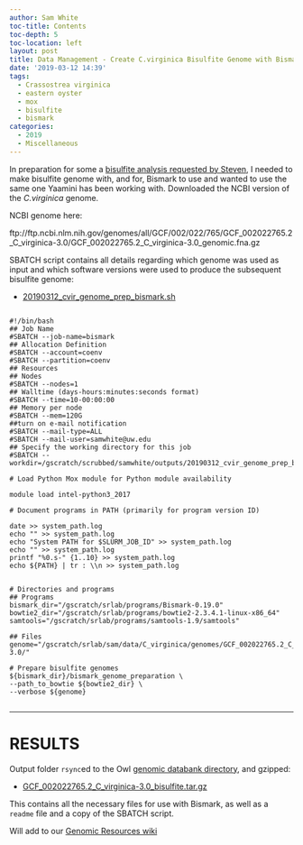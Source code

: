 ```yaml
---
author: Sam White
toc-title: Contents
toc-depth: 5
toc-location: left
layout: post
title: Data Management - Create C.virginica Bisulfite Genome with Bismark on Mox
date: '2019-03-12 14:39'
tags:
  - Crassostrea virginica
  - eastern oyster
  - mox
  - bisulfite
  - bismark
categories:
  - 2019
  - Miscellaneous
---
```

In preparation for some a [bisulfite analysis requested by Steven](https://github.com/RobertsLab/resources/issues/609), I needed to make bisulfite genome with, and for, Bismark to use and wanted to use the same one Yaamini has been working with. Downloaded the NCBI version of the _C.virginica_ genome.

NCBI genome here:

ftp://ftp.ncbi.nlm.nih.gov/genomes/all/GCF/002/022/765/GCF_002022765.2_C_virginica-3.0/GCF_002022765.2_C_virginica-3.0_genomic.fna.gz

SBATCH script contains all details regarding which genome was used as input and which software versions were used to produce the subsequent bisulfite genome:

- [20190312_cvir_genome_prep_bismark.sh](http://gannet.fish.washington.edu/Atumefaciens/20190312_cvir_genome_prep_bismark/20190312_cvir_genome_prep_bismark.sh)

<pre><code>
#!/bin/bash
## Job Name
#SBATCH --job-name=bismark
## Allocation Definition
#SBATCH --account=coenv
#SBATCH --partition=coenv
## Resources
## Nodes
#SBATCH --nodes=1
## Walltime (days-hours:minutes:seconds format)
#SBATCH --time=10-00:00:00
## Memory per node
#SBATCH --mem=120G
##turn on e-mail notification
#SBATCH --mail-type=ALL
#SBATCH --mail-user=samwhite@uw.edu
## Specify the working directory for this job
#SBATCH --workdir=/gscratch/scrubbed/samwhite/outputs/20190312_cvir_genome_prep_bismark

# Load Python Mox module for Python module availability

module load intel-python3_2017

# Document programs in PATH (primarily for program version ID)

date >> system_path.log
echo "" >> system_path.log
echo "System PATH for $SLURM_JOB_ID" >> system_path.log
echo "" >> system_path.log
printf "%0.s-" {1..10} >> system_path.log
echo ${PATH} | tr : \\n >> system_path.log


# Directories and programs
## Programs
bismark_dir="/gscratch/srlab/programs/Bismark-0.19.0"
bowtie2_dir="/gscratch/srlab/programs/bowtie2-2.3.4.1-linux-x86_64"
samtools="/gscratch/srlab/programs/samtools-1.9/samtools"

## Files
genome="/gscratch/srlab/sam/data/C_virginica/genomes/GCF_002022765.2_C_virginica-3.0/"

# Prepare bisulfite genomes
${bismark_dir}/bismark_genome_preparation \
--path_to_bowtie ${bowtie2_dir} \
--verbose ${genome}

</code></pre>

---

# RESULTS

Output folder ```rsync```ed to the Owl [genomic databank directory](http://owl.fish.washington.edu/halfshell/genomic-databank/), and gzipped:

- [GCF_002022765.2_C_virginica-3.0_bisulfite.tar.gz](http://owl.fish.washington.edu/halfshell/genomic-databank/GCF_002022765.2_C_virginica-3.0_bisulfite.tar.gz)

This contains all the necessary files for use with Bismark, as well as a ```readme``` file and a copy of the SBATCH script.

Will add to our [Genomic Resources wiki](https://github.com/RobertsLab/resources/wiki/Genomic-Resources)
